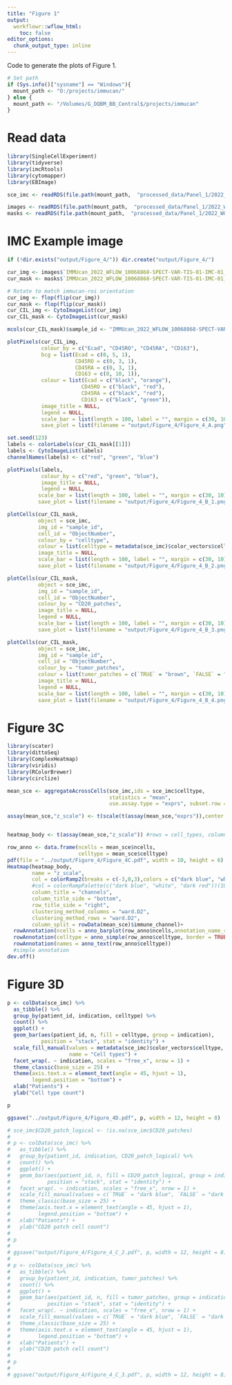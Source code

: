 ```yaml
---
title: "Figure 1"
output:
  workflowr::wflow_html:
    toc: false
editor_options:
  chunk_output_type: inline
---
```


Code to generate the plots of Figure 1.

```r
# Set path
if (Sys.info()["sysname"] == "Windows"){
  mount_path <- "O:/projects/immucan/"
} else {
  mount_path <- "/Volumes/G_DQBM_BB_Central$/projects/immucan"
}
```

# Read data

```r
library(SingleCellExperiment)
library(tidyverse)
library(imcRtools)
library(cytomapper)
library(EBImage)

sce_imc <- readRDS(file.path(mount_path,  "processed_data/Panel_1/2022_WORKFLOW/IMC/Rout/sce.rds"))

images <- readRDS(file.path(mount_path,  "processed_data/Panel_1/2022_WORKFLOW/IMC/Rout/images.rds"))
masks <- readRDS(file.path(mount_path,  "processed_data/Panel_1/2022_WORKFLOW/IMC/Rout/masks.rds"))
```

# IMC Example image

```r
if (!dir.exists("output/Figure_4/")) dir.create("output/Figure_4/")

cur_img <- images$`IMMUcan_2022_WFLOW_10068868-SPECT-VAR-TIS-01-IMC-01_008`
cur_mask <- masks$`IMMUcan_2022_WFLOW_10068868-SPECT-VAR-TIS-01-IMC-01_008`

# Rotate to match immucan-roi orientation
cur_img <- flop(flip(cur_img))
cur_mask <- flop(flip(cur_mask))
cur_CIL_img <- CytoImageList(cur_img)
cur_CIL_mask <- CytoImageList(cur_mask)

mcols(cur_CIL_mask)$sample_id <- "IMMUcan_2022_WFLOW_10068868-SPECT-VAR-TIS-01-IMC-01_008"

plotPixels(cur_CIL_img, 
           colour_by = c("Ecad", "CD45RO", "CD45RA", "CD163"),
           bcg = list(Ecad = c(0, 5, 1),
                      CD45RO = c(0, 3, 1),
                      CD45RA = c(0, 3, 1),
                      CD163 = c(0, 10, 1)),
           colour = list(Ecad = c("black", "orange"),
                        CD45RO = c("black", "red"),
                        CD45RA = c("black", "red"),
                        CD163 = c("black", "green")),
           image_title = NULL, 
           legend = NULL,
           scale_bar = list(length = 100, label = "", margin = c(30, 10)),
           save_plot = list(filename = "output/Figure_4/Figure_4_A.png"))

set.seed(123)
labels <- colorLabels(cur_CIL_mask[[1]])
labels <- CytoImageList(labels)
channelNames(labels) <- c("red", "green", "blue")

plotPixels(labels, 
           colour_by = c("red", "green", "blue"),
           image_title = NULL,
           legend = NULL,
          scale_bar = list(length = 100, label = "", margin = c(30, 10)),
          save_plot = list(filename = "output/Figure_4/Figure_4_B_1.png"))

plotCells(cur_CIL_mask,
          object = sce_imc, 
          img_id = "sample_id", 
          cell_id = "ObjectNumber",
          colour_by = "celltype",
          colour = list(celltype = metadata(sce_imc)$color_vectors$celltype),
          image_title = NULL,
          scale_bar = list(length = 100, label = "", margin = c(30, 10)),
          save_plot = list(filename = "output/Figure_4/Figure_4_B_2.png"))

plotCells(cur_CIL_mask,
          object = sce_imc, 
          img_id = "sample_id", 
          cell_id = "ObjectNumber",
          colour_by = "CD20_patches",
          image_title = NULL,
          legend = NULL,
          scale_bar = list(length = 100, label = "", margin = c(30, 10), colour = "black"),
          save_plot = list(filename = "output/Figure_4/Figure_4_B_3.png"))

plotCells(cur_CIL_mask,
          object = sce_imc, 
          img_id = "sample_id", 
          cell_id = "ObjectNumber",
          colour_by = "tumor_patches",
          colour = list(tumor_patches = c(`TRUE` = "brown", `FALSE` = "white")),
          image_title = NULL,
          legend = NULL,
          scale_bar = list(length = 100, label = "", margin = c(30, 10), colour = "black"),
          save_plot = list(filename = "output/Figure_4/Figure_4_B_4.png"))
```

# Figure 3C

```r
library(scater)
library(dittoSeq)
library(ComplexHeatmap)
library(viridis)
library(RColorBrewer)
library(circlize)

mean_sce <- aggregateAcrossCells(sce_imc,ids = sce_imc$celltype,
                                 statistics = "mean", 
                                 use.assay.type = "exprs", subset.row = !grepl("DNA|HistoneH3", rownames(mean_sce)))

assay(mean_sce,"z_scale") <- t(scale(t(assay(mean_sce,"exprs")),center = TRUE,scale = TRUE))


heatmap_body <- t(assay(mean_sce,"z_scale")) #rows = cell_types, columns = genes

row_anno <- data.frame(ncells = mean_sce$ncells,
                       celltype = mean_sce$celltype)
pdf(file = "../output/Figure_4/Figure_4C.pdf", width = 10, height = 6)
Heatmap(heatmap_body,
        name = "z_scale",
        col = colorRamp2(breaks = c(-3,0,3),colors = c("dark blue", "white", "dark red")),
        #col = colorRampPalette(c("dark blue", "white", "dark red"))(100),
        column_title = "channels",
        column_title_side = "bottom",
        row_title_side = "right",
        clustering_method_columns = "ward.D2",
        clustering_method_rows = "ward.D2",
        column_split = rowData(mean_sce)$immune_channel)+
  rowAnnotation(ncells = anno_barplot(row_anno$ncells,annotation_name_rot = 90, width = unit(2,"cm")))+ 
  rowAnnotation(celltype = anno_simple(row_anno$celltype, border = TRUE, col = metadata(sce_imc)$color_vectors$celltype))+
  rowAnnotation(names = anno_text(row_anno$celltype))
  #simple annotation
dev.off()
```


# Figure 3D

```r
p <- colData(sce_imc) %>%
  as_tibble() %>%
  group_by(patient_id, indication, celltype) %>%
  count() %>%
  ggplot() + 
  geom_bar(aes(patient_id, n, fill = celltype, group = indication), 
           position = "stack", stat = "identity") +
  scale_fill_manual(values = metadata(sce_imc)$color_vectors$celltype,
                    name = "Cell types") +
  facet_wrap(. ~ indication, scales = "free_x", nrow = 1) +
  theme_classic(base_size = 25) + 
  theme(axis.text.x = element_text(angle = 45, hjust = 1),
        legend.position = "bottom") +
  xlab("Patients") +
  ylab("Cell type count")

p

ggsave("../output/Figure_4/Figure_4D.pdf", p, width = 12, height = 8)

# sce_imc$CD20_patch_logical <- !is.na(sce_imc$CD20_patches)
# 
# p <- colData(sce_imc) %>%
#   as_tibble() %>%
#   group_by(patient_id, indication, CD20_patch_logical) %>%
#   count() %>%
#   ggplot() + 
#   geom_bar(aes(patient_id, n, fill = CD20_patch_logical, group = indication), 
#            position = "stack", stat = "identity") +
#   facet_wrap(. ~ indication, scales = "free_x", nrow = 1) +
#   scale_fill_manual(values = c(`TRUE` = "dark blue", `FALSE` = "dark red")) +
#   theme_classic(base_size = 25) + 
#   theme(axis.text.x = element_text(angle = 45, hjust = 1),
#         legend.position = "bottom") +
#   xlab("Patients") +
#   ylab("CD20 patch cell count")
# 
# p
# 
# ggsave("output/Figure_4/Figure_4_C_2.pdf", p, width = 12, height = 8)
# 
# p <- colData(sce_imc) %>%
#   as_tibble() %>%
#   group_by(patient_id, indication, tumor_patches) %>%
#   count() %>%
#   ggplot() + 
#   geom_bar(aes(patient_id, n, fill = tumor_patches, group = indication), 
#            position = "stack", stat = "identity") +
#   facet_wrap(. ~ indication, scales = "free_x", nrow = 1) +
#   scale_fill_manual(values = c(`TRUE` = "dark blue", `FALSE` = "dark red")) +
#   theme_classic(base_size = 25) + 
#   theme(axis.text.x = element_text(angle = 45, hjust = 1),
#         legend.position = "bottom") +
#   xlab("Patients") +
#   ylab("CD20 patch cell count")
# 
# p
# 
# ggsave("output/Figure_4/Figure_4_C_3.pdf", p, width = 12, height = 8)
```



